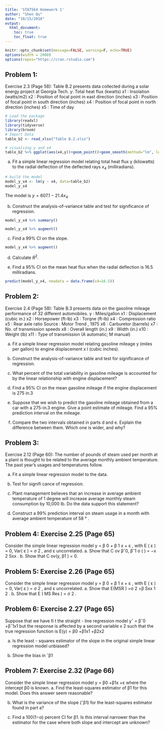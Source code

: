 ```yaml
---
title: 'STAT564 Homework 1'
author: "Shen Qu"
date: "10/15/2018"
output: 
  html_document:
    toc: true
    toc_float: true
---
```


```r
knitr::opts_chunk$set(message=FALSE, warning=F, echo=TRUE)
options(width = 2000)
options(repos="https://cran.rstudio.com")
```

## Problem 1: 

Exercise 2.3 (Page 58): Table B.2 presents data collected during a solar energy project at Georgia Tech.
y: Total heat flux (kwatts)
x1 : Insolation (watts/m2) 
x2 : Position of focal point in east direction (inches) 
x3 : Position of focal point in south direction (inches) 
x4 : Position of focal point in north direction (inches) 
x5 : Time of day


```r
# Load the package 
library(readxl)
library(tidyverse)
library(broom)
# Import Data
table_b2 <- read_xlsx("Table B.2.xlsx")

# visualizng y and x4
table_b2 %>% ggplot(aes(x4,y))+geom_point()+geom_smooth(method="lm", level=0.99)
```

a. Fit a simple linear regression model relating total heat flux y (kilowatts) to the radial deflection of the deflected rays $x_4$ (milliradians).

```r
# build the model
model_y_x4 <- lm(y ~ x4, data=table_b2)
model_y_x4
```

The model is $y=607.1-21.4x_4$

b. Construct the analysis-of-variance table and test for significance of regression.

```r
model_y_x4 %>% summary()

model_y_x4 %>% augment()
```

c. Find a 99% CI on the slope.

```r
model_y_x4 %>% augment()
```

d. Calculate $R^2$.

e. Find a 95% CI on the mean heat flux when the radial deflection is 16.5 milliradians.

```r
predict(model_y_x4, newdata = data.frame(x4=16.5))
```

## Problem 2: 

Exercise 2.4 (Page 58): Table B.3 presents data on the gasoline mileage performance of 32 different automobiles.
y : Miles/gallon 
x1 : Displacement (cubic in.) 
x2 : Horsepower (ft-lb) 
x3 : Torqne (ft-lb) 
x4 : Compression ratio 
x5 : Rear axle ratio Source : Motor Trend , 1975
x6 : Carburetor (barrels)
x7 : No. of transmission speeds 
x8 : Overall length (in.) 
x9 : Width (in.) 
x10 : Weight (lb) 
x11 : Type of transmission (A automatic; M manual)

a. Fit a simple linear regression model relating gasoline mileage y (miles per gallon) to engine displacement x l (cubic inches).

b. Construct the analysis-of-variance table and test for significance of regression.

c. What percent of the total variability in gasoline mileage is accounted for by the linear relationship with engine displacement?

d. Find a 95% CI on the mean gasoline mileage if the engine displacement is 275 in.3

e. Suppose that we wish to predict the gasoline mileage obtained from a car with a 275-in.3 engine. Give a point estimate of mileage. Find a 95% prediction interval on the mileage.

f. Compare the two intervals obtained in parts d and e. Explain the difference between them. Which one is wider, and why?


## Problem 3: 

Exercise 2.12 (Page 60): The number of pounds of steam used per month at a plant is thought to be
related to the average monthly ambient temperature. The past year’s usages and temperatures follow.

a. Fit a simple linear regression model to the data.

b. Test for signifi cance of regression.

c. Plant management believes that an increase in average ambient temperature of 1 degree will increase average monthly steam consumption by 10,000 lb. Do the data support this statement?

d. Construct a 99% prediction interval on steam usage in a month with average ambient temperature of 58 ° .

## Problem 4: Exercise 2.25 (Page 65)

Consider the simple linear regression model y = β 0 + β 1 x + ε , with E ( ε ) = 0,
Var( ε ) = σ 2 , and ε uncorrelated.
a. Show that C ov βˆ0, βˆ1 σ
( ) = −x 2 Sxx .
b. Show that C ov(y, β1 ) = 0.

## Problem 5: Exercise 2.26 (Page 65)

Consider the simple linear regression model y = β 0 + β 1 x + ε , with E ( ε ) = 0,
Var( ε ) = σ 2 , and ε uncorrelated.
a. Show that E(MSR ) =σ 2 +β Sxx
1
2 .
b. Show that E ( MS Res ) = σ 2 .

## Problem 6: Exercise 2.27 (Page 65)

Suppose that we have fi t the straight - line regression model yˆ = βˆ0 +βˆ1x1 but
the response is affected by a second variable x 2 such that the true regression
function is E(y) = β0 +β1x1 +β2x2

a. Is the least - squares estimator of the slope in the original simple linear regression model unbiased?

b. Show the bias in ˆβ1

## Problem 7: Exercise 2.32 (Page 66)

Consider the simple linear regression model
y = β0 +β1x +ε
where the intercept β0 is known.
a. Find the least-squares estimator of β1 for this model. Does this answer
seem reasonable?

b. What is the variance of the slope (ˆβ1) for the least-squares estimator found
in part a?

c. Find a 100(1−α) percent CI for β1. Is this interval narrower than the
estimator for the case where both slope and intercept are unknown?
